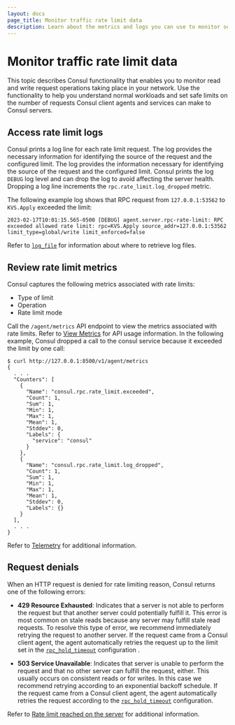 ```yaml
---
layout: docs
page_title: Monitor traffic rate limit data 
description: Learn about the metrics and logs you can use to monitor server rate limiting activity, include rate limits for read operations and writer operations
---
```


# Monitor traffic rate limit data

This topic describes Consul functionality that enables you to monitor read and write request operations taking place in your network. Use the functionality to help you understand normal workloads and set safe limits on the number of requests Consul client agents and services can make to Consul servers.

## Access rate limit logs

Consul prints a log line for each rate limit request. The log provides the necessary information for identifying the source of the request and the configured limit. The log provides the information necessary for identifying the source of the request and the configured limit. Consul prints the log `DEBUG` log level and can drop the log to avoid affecting the server health. Dropping a log line increments the `rpc.rate_limit.log_dropped` metric.

The following example log shows that RPC request from `127.0.0.1:53562` to `KVS.Apply` exceeded the limit:

```text
2023-02-17T10:01:15.565-0500 [DEBUG] agent.server.rpc-rate-limit: RPC 
exceeded allowed rate limit: rpc=KVS.Apply source_addr=127.0.0.1:53562 
limit_type=global/write limit_enforced=false
```

Refer to [`log_file`](/consul/docs/reference/agent/configuration-file#log_file) for information about where to retrieve log files.

## Review rate limit metrics

Consul captures the following metrics associated with rate limits:

- Type of limit
- Operation
- Rate limit mode

Call the `/agent/metrics` API endpoint to view the metrics associated with rate limits. Refer to [View Metrics](/consul/api-docs/agent#view-metrics) for API usage information. In the following example, Consul dropped a call to the consul service because it exceeded the limit by one call:

```shell-session
$ curl http://127.0.0.1:8500/v1/agent/metrics
{
  . . .  
  "Counters": [
    {
      "Name": "consul.rpc.rate_limit.exceeded",
      "Count": 1,
      "Sum": 1,
      "Min": 1,
      "Max": 1,
      "Mean": 1,
      "Stddev": 0,
      "Labels": {
        "service": "consul"
      }
    },
    {
      "Name": "consul.rpc.rate_limit.log_dropped",
      "Count": 1,
      "Sum": 1,
      "Min": 1,
      "Max": 1,
      "Mean": 1,
      "Stddev": 0,
      "Labels": {}
    }
  ],
  . . .
}
```

Refer to [Telemetry](/consul/docs/reference/agent/telemetry) for additional information.

## Request denials

When an HTTP request is denied for rate limiting reason, Consul returns one of the following errors:

- **429 Resource Exhausted**: Indicates that a server is not able to perform the request but that another server could potentially fulfill it. This error is most common on stale reads because any server may fulfill stale read requests. To resolve this type of error,  we recommend immediately retrying the request to another server. If the request came from a Consul client agent, the agent automatically retries the request up to the limit set in the [`rpc_hold_timeout`](/consul/docs/reference/agent/configuration-file#rpc_hold_timeout) configuration .

- **503 Service Unavailable**: Indicates that server is unable to perform the request and that no other server can fulfill the request, either. This usually occurs on consistent reads or for writes. In this case we recommend retrying according to an exponential backoff schedule. If the request came from a Consul client agent, the agent automatically retries the request according to the [`rpc_hold_timeout`](/consul/docs/reference/agent/configuration-file#rpc_hold_timeout) configuration. 

Refer to [Rate limit reached on the server](/consul/docs/troubleshoot/common-errors#rate-limit-reached-on-the-server) for additional information.